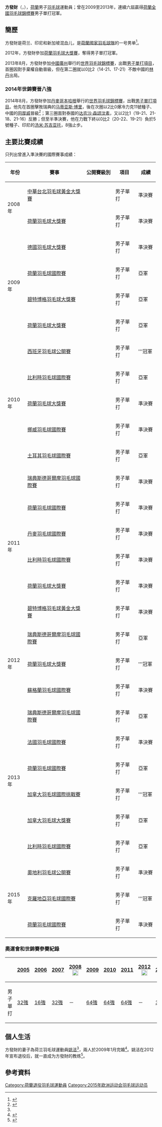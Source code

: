 {{noteTA|G1=Badminton}}
{{Infobox 羽球選手
| playername              = 方發財<br/>{{lang|nl|Eric Pang}}
| image                   = Eric Pang, Bitburger Badminton Open 2012.jpg
| size                    = 250px
| caption                 = 
| birth_name              = 
| date_of_birth           = {{birth_date_and_age|1982|1|30}}<ref name="15Baku">{{cite web|title=Athletes - Netherlands NED - Eric Pang|url=http://www.baku2015.com/athletes/athlete=zavadsky-dmytro-1019328/index.html?intcmp=athletes-hub|publisher=Baku 2015 European Games official website|access-date=2015-06-22|archive-url=https://web.archive.org/web/20150619100325/http://www.baku2015.com/athletes/athlete=zavadsky-dmytro-1019328/index.html?intcmp=athletes-hub|archive-date=2015-06-19|dead-url=yes}}{{en}}</ref>
| place_of_birth          = {{NED}}[[格罗宁根|格罗宁根]]<ref name="15Baku"/>
| height                  = {{height|m=1.88}}<ref name="15Baku"/>
| weight                  = {{weight|kg=80}}<ref name="15Baku"/>
| event                   = 男子單打
| country                 = {{NED}}
| years_started           = 
| handedness              = 右手
| coach                   = [[Massing|Massing]]<ref name="15Baku"/>
| highest_ranking         = 第22位（男單）
| date_of_highest_ranking = 2009年10月22日<ref name="highest-ranking">[http://bwfcontent.tournamentsoftware.com/ranking/player.aspx?id=7498&player=108275 BWF World Ranking - Ranking of Eric PANG (10319)]{{en}}</ref>
| current_ranking         = 現已退役
| date_of_current_ranking = 
| played                  = 326勝–211負（男單）<br/>7勝–12負（男雙）<br/>4勝–5負（混雙）
| titles                  = 
| bwf_profile             = 806F7F5F-AC8E-4FFE-BBB0-18F351B9075D
| bwf_id                  = 10319
| updated                 = 2017年8月12日
}}
{{MedalTableTop}}
{{MedalSport | 男子[[羽毛球|羽毛球]]}}
{{MedalCountry | {{NED}}}}
{{MedalBottom}}
'''方發財'''（{{lang-nl|'''Eric Pang'''}}，{{bd|1982年|1月30日|}}），[[荷蘭|荷蘭]]男子[[羽毛球|羽毛球]]運動員；曾在2009至2013年，連續六屆贏得[[荷蘭全國羽毛球錦標賽|荷蘭全國羽毛球錦標賽]]男子單打冠軍。

==簡歷==
方發財是荷兰、印尼和新加坡混血儿，是[[荷蘭國家羽毛球隊|荷蘭國家羽毛球隊]]的一号男单<ref name="羊城晚报">{{cite news|title=羽球结缘姚洁当了荷兰媳妇 打算08年请队友喝喜酒|url=http://sports.sina.com.cn/o/2006-10-21/14462520283.shtml|newspaper=《羊城晚报》|date=2006-10-21|accessdate=2013-05-22|archive-date=2017-07-06|archive-url=https://web.archive.org/web/20170706235318/http://sports.sina.com.cn/o/2006-10-21/14462520283.shtml|dead-url=no}}</ref>。

2012年，方發財參加[[2012年荷蘭羽毛球大獎賽|荷蘭羽毛球大獎賽]]，奪得男子單打冠軍。

2013年8月，方發財參加[[中國|中國]][[廣州|廣州]]舉行的[[2013年世界羽毛球錦標賽|世界羽毛球錦標賽]]，出戰[[2013年世界羽毛球錦標賽男子單打項目|男子單打項目]]，首圈因對手棄權自動晉級，但在第二圈就以0比2（14-21、17-21）不敵中國的[[林丹|林丹]]出局。

===2014年世錦賽晉八強===
2014年8月，方發財參加[[丹麥|丹麥]][[哥本哈根|哥本哈根]]舉行的[[2014年世界羽毛球錦標賽|世界羽毛球錦標賽]]，出戰[[2014年世界羽毛球錦標賽男子單打項目|男子單打項目]]。他先在首圈擊敗瑞典的[[马蒂亚斯·博里|马蒂亚斯·博里]]，後在次圈以2比0爆冷力克11號種子、中國的[[田厚威|田厚威]]晉級<ref>{{cite news|title=田厚威进攻乏力不敌NO.37 爆冷无缘男单16强|url=http://sports.qq.com/a/20140828/005995.htm|newspaper=腾讯体育|date=2014-08-28|accessdate=2014-09-01|archive-date=2019-12-07|archive-url=https://web.archive.org/web/20191207183946/https://sports.qq.com/a/20140828/005995.htm|dead-url=no}}</ref>；第三圈面對泰國的[[达农沙·森颂汶素|达农沙·森颂汶素]]，又以2比1（19-21、21-18、21-16）反勝；但至半準決賽，他在力戰下終以0比2（20-22、19-21）負於5號種子、印尼的[[汤米·苏吉亚托|汤米·苏吉亚托]]，8強止步。

==主要比賽成績==
只列出曾進入準決賽的國際賽事成績：
{| class=wikitable style="text-align:center; font-size:small;" 
!width="50"|年份
!width="180"|賽事
!width="80"|公開賽級別
!width="60"|項目
!width="50"|成績
|-
!rowspan="2"|2008年
|[[2008年中華台北羽球公開賽|中華台北羽毛球黃金大獎賽]]
|{{BWFGPG}}
|男子單打
|bgcolor="#b8860b"|準決賽
|-
|[[2008年荷蘭羽毛球大獎賽|荷蘭羽毛球大獎賽]]
|{{BWFGP}}
|男子單打
|bgcolor="#b8860b"|準決賽
|-
!rowspan="4"|2009年
|[[2009年德國羽毛球大獎賽|德國羽毛球大獎賽]]
|{{BWFGP}}
|男子單打
|bgcolor="#b8860b"|準決賽
|-
|[[2009年荷蘭羽毛球國際賽|荷蘭羽毛球國際賽]]
|{{BWFIC}}
|男子單打
|bgcolor="silver"|亞軍
|-
|[[2009年碧特博格羽毛球大獎賽|碧特博格羽毛球大獎賽]]
|{{BWFGP}}
|男子單打
|bgcolor="silver"|亞軍
|-
|[[2009年荷蘭羽毛球大獎賽|荷蘭羽毛球大獎賽]]
|{{BWFGP}}
|男子單打
|bgcolor="silver"|亞軍
|-
!rowspan="5"|2010年
|[[2010年西班牙羽毛球公開賽|西班牙羽毛球公開賽]]
|{{BWFIC}}
|男子單打
|bgcolor="gold"|'''冠軍
|-
|[[2010年比利時羽毛球國際賽|比利時羽毛球國際賽]]
|{{BWFIC}}
|男子單打
|bgcolor="silver"|亞軍
|-
|[[2010年荷蘭羽毛球大獎賽|荷蘭羽毛球大獎賽]]
|{{BWFGP}}
|男子單打
|bgcolor="#b8860b"|準決賽
|-
|[[2010年挪威羽毛球國際賽|挪威羽毛球國際賽]]
|{{BWFIC}}
|男子單打
|bgcolor="#b8860b"|準決賽
|-
|[[2010年土耳其羽毛球國際賽|土耳其羽毛球國際賽]]
|{{BWFIS}}
|男子單打
|bgcolor="silver"|亞軍
|-
!rowspan="6"|2011年
|[[2011年瑞典斯德哥爾摩羽毛球國際賽|瑞典斯德哥爾摩羽毛球國際賽]]
|{{BWFIC}}
|男子單打
|bgcolor="#b8860b"|準決賽
|-
|[[2011年荷蘭羽毛球國際賽|荷蘭羽毛球國際賽]]
|{{BWFIC}}
|男子單打
|bgcolor="#b8860b"|準決賽
|-
|[[2011年丹麥羽毛球國際賽|丹麥羽毛球國際賽]]
|{{BWFIC}}
|男子單打
|bgcolor="#b8860b"|準決賽
|-
|[[2011年比利時羽毛球國際賽|比利時羽毛球國際賽]]
|{{BWFIC}}
|男子單打
|bgcolor="#b8860b"|準決賽
|-
|[[2011年荷蘭羽毛球大獎賽|荷蘭羽毛球大獎賽]]
|{{BWFGP}}
|男子單打
|bgcolor="#b8860b"|準決賽
|-
|[[2011年碧特博格羽毛球黃金大獎賽|碧特博格羽毛球黃金大獎賽]]
|{{BWFGPG}}
|男子單打
|bgcolor="#b8860b"|準決賽
|-
!rowspan="3"|2012年
|[[2012年瑞典斯德哥爾摩羽毛球國際賽|瑞典斯德哥爾摩羽毛球國際賽]]
|{{BWFIC}}
|男子單打
|bgcolor="silver"|亞軍
|-
|[[2012年荷蘭羽毛球大獎賽|荷蘭羽毛球大獎賽]]
|{{BWFGP}}
|男子單打
|bgcolor="gold"|'''冠軍
|-
|[[2012年蘇格蘭羽毛球國際賽|蘇格蘭羽毛球國際賽]]
|{{BWFIC}}
|男子單打
|bgcolor="#b8860b"|準決賽
|-
!rowspan="6"|2013年
|[[2013年瑞典斯德哥爾摩羽毛球國際賽|瑞典斯德哥爾摩羽毛球國際賽]]
|{{BWFIC}}
|男子單打
|bgcolor="silver"|亞軍
|-
|[[2013年法國羽毛球國際賽|法國羽毛球國際賽]]
|{{BWFIC}}
|男子單打
|bgcolor="#b8860b"|準決賽
|-
|[[2013年荷蘭羽毛球國際賽|荷蘭羽毛球國際賽]]
|{{BWFIC}}
|男子單打
|bgcolor="silver"|亞軍
|-
|[[2013年加拿大羽毛球國際挑戰賽|加拿大羽毛球國際挑戰賽]]
|{{BWFIC}}
|男子單打
|bgcolor="gold"|'''冠軍
|-
|[[2013年加拿大羽毛球大獎賽|加拿大羽毛球大獎賽]]
|{{BWFGP}}
|男子單打
|bgcolor="silver"|亞軍
|-
|[[2013年比利時羽毛球國際賽|比利時羽毛球國際賽]]
|{{BWFIC}}
|男子單打
|bgcolor="silver"|亞軍
|-
!rowspan="3"|2015年
|[[2015年奧地利羽毛球公開賽|奧地利羽毛球公開賽]]
|{{BWFIC}}
|男子單打
|bgcolor="#b8860b"|準決賽
|-
|[[2015年克羅地亞羽毛球國際賽|克羅地亞羽毛球國際賽]]
|{{BWFIS}}
|男子單打
|bgcolor="gold"|'''冠軍
|-
|[[2015年荷蘭羽毛球國際賽|荷蘭羽毛球國際賽]]
|{{BWFIS}}
|男子單打
|bgcolor="#b8860b"|準決賽
|}
{{BWF賽事級別索引/2007}}

===奧運會和世錦賽參賽紀錄===
{| class=wikitable style="text-align:center; font-size:small;" 
!
!width="50"|[[2005年世界羽毛球錦標賽|2005]]
!width="50"|[[2006年世界羽毛球錦標賽|2006]]
!width="50"|[[2007年世界羽毛球錦標賽|2007]]
!width="80"|[[2008年夏季奧林匹克運動會羽毛球比賽|2008]] [[File:Olympic_rings_without_rims.svg|20px]]
!width="50"|[[2009年世界羽毛球錦標賽|2009]]
!width="50"|[[2010年世界羽毛球錦標賽|2010]]
!width="50"|[[2011年世界羽毛球錦標賽|2011]]
!width="80"|[[2012年夏季奧林匹克運動會羽毛球比賽|2012]] [[File:Olympic_rings_without_rims.svg|20px]]
!width="50"|[[2013年世界羽毛球錦標賽|2013]]
!width="50"|[[2014年世界羽毛球錦標賽|2014]]
|-
!width="80"|男子單打
|[[2005年世界羽毛球錦標賽男子單打項目|32強]]
|[[2006年世界羽毛球錦標賽男子單打項目|16強]]
|[[2007年世界羽毛球錦標賽男子單打項目|32強]]
|－
|[[2009年世界羽毛球錦標賽男子單打項目|64強]]
|[[2010年世界羽毛球錦標賽男子單打項目|64強]]
|[[2011年世界羽毛球錦標賽男子單打項目|64強]]
|－
|[[2013年世界羽毛球錦標賽男子單打項目|32強]]
|[[2014年世界羽毛球錦標賽男子單打項目|8強]]
|}

==個人生活==
方發財的妻子為荷兰羽毛球運動員[[姚洁|姚洁]]<ref name="羊城晚报"/>，兩人於2009年1月完婚<ref>{{cite news|title=姚洁与爱人演绎赛场夫妻档 波萨那兄妹为父而战|url=http://sports.sohu.com/20090515/n263982191.shtml|newspaper=《搜狐体育》|date=2009-05-15|accessdate=2013-05-22|archive-date=2014-02-02|archive-url=https://web.archive.org/web/20140202125851/http://sports.sohu.com/20090515/n263982191.shtml|dead-url=no}}</ref>。姚洁在2012年宣布退役后，就一直成为方發財的教练<ref>{{cite news|title=姚洁发号司令 方发财不介意|url=http://www.kwongwah.com.my/news/2014/01/14/55.html|newspaper=光华日报|date=2014-01-14|access-date=2014-01-24|archive-url=https://web.archive.org/web/20140219004645/http://www.kwongwah.com.my/news/2014/01/14/55.html|archive-date=2014-02-19|dead-url=yes}}</ref>。

==參考資料==
{{Reflist}}

{{DEFAULTSORT:Pang, Eric}}
[[Category:荷蘭退役羽毛球運動員|Category:荷蘭退役羽毛球運動員]]
[[Category:2015年欧洲运动会羽毛球运动员|Category:2015年欧洲运动会羽毛球运动员]]